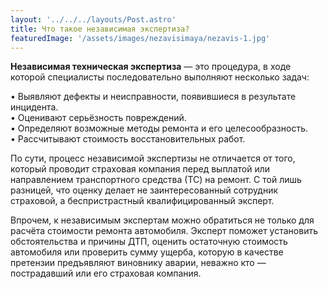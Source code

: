 ```yaml
---
layout: '../../../layouts/Post.astro'
title: Что такое независимая экспертиза?
featuredImage: '/assets/images/nezavisimaya/nezavis-1.jpg'
---
```




<strong>Независимая техническая экспертиза</strong> — это процедура, в ходе которой специалисты последовательно выполняют несколько задач:

• Выявляют дефекты и неисправности, появившиеся в результате инцидента. <br/>
• Оценивают серьёзность повреждений.<br/>
• Определяют возможные методы ремонта и его целесообразность.<br/>
• Рассчитывают стоимость восстановительных работ.<br/>

По сути, процесс независимой экспертизы не отличается от того, который проводит страховая компания перед выплатой или направлением транспортного средства (ТС) на ремонт. С той лишь разницей, что оценку делает не заинтересованный сотрудник страховой, а беспристрастный квалифицированный эксперт.

Впрочем, к независимым экспертам можно обратиться не только для расчёта стоимости ремонта автомобиля. 
Эксперт поможет установить обстоятельства и причины ДТП, оценить остаточную стоимость автомобиля или проверить сумму ущерба, которую в качестве претензии предъявляют виновнику аварии, неважно кто — пострадавший или его страховая компания.
